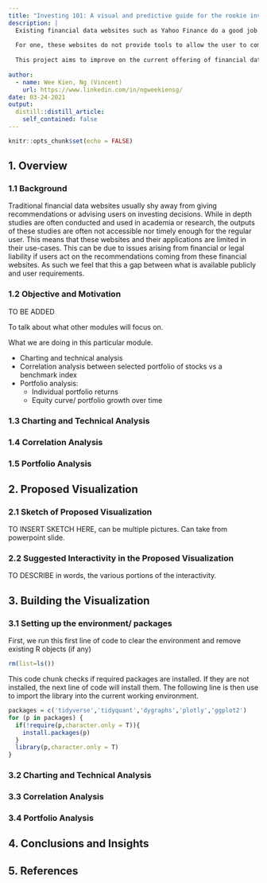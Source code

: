 ```yaml
---
title: "Investing 101: A visual and predictive guide for the rookie investor - Wee Kien"
description: |
  Existing financial data websites such as Yahoo Finance do a good job in providing historical price data and technical indicators, but the beginner investor lacks the knowledge to properly utilise and benefit from these. In addition, we have also identified several gaps in such websites.
  
  For one, these websites do not provide tools to allow the user to compare stocks meaningfully or zoom in to the statistical properties of financial returns. For example, a user is unable to conduct correlation analysis or visualize the distribution of returns. Secondly, these websites also do not provide any form of forecasting to aid in investors’ decisions.
    
  This project aims to improve on the current offering of financial data websites through, Exploratory Data Analysis, Time-Series Forecasting and also Time-Series Clustering.
  
author:
  - name: Wee Kien, Ng (Vincent)
    url: https://www.linkedin.com/in/ngweekiensg/
date: 03-24-2021
output:
  distill::distill_article:
    self_contained: false
---
```



```r
knitr::opts_chunk$set(echo = FALSE)
```

## 1. Overview

### 1.1 Background

Traditional financial data websites usually shy away from giving recommendations or advising users on investing decisions. While in depth studies are often conducted and used in academia or research, the outputs of these studies are often not accessible nor timely enough for the regular user. This means that these websites and their applications are limited in their use-cases. This can be due to issues arising from financial or legal liability if users act on the recommendations coming from these financial websites. As such we feel that this a gap between what is available publicly and user requirements. 

### 1.2 Objective and Motivation

TO BE ADDED

To talk about what other modules will focus on.

What we are doing in this particular module.

- Charting and technical analysis
- Correlation analysis between selected portfolio of stocks vs a benchmark index
- Portfolio analysis:
  - Individual portfolio returns
  - Equity curve/ portfolio growth over time


### 1.3 Charting and Technical Analysis


### 1.4 Correlation Analysis


### 1.5 Portfolio Analysis






## 2. Proposed Visualization

### 2.1 Sketch of Proposed Visualization

TO INSERT SKETCH HERE, can be multiple pictures.
Can take from powerpoint slide.


### 2.2 Suggested Interactivity in the Proposed Visualization

TO DESCRIBE in words, the various portions of the interactivity.


## 3. Building the Visualization

### 3.1 Setting up the environment/ packages

First, we run this first line of code to clear the environment and remove existing R objects (if any)

```r

rm(list=ls())

```

This code chunk checks if required packages are installed. If they are not installed, the next line of code will install them. The following line is then use to import the library into the current working environment.

```r

packages = c('tidyverse','tidyquant','dygraphs','plotly','ggplot2')
for (p in packages) {
  if(!require(p,character.only = T)){
    install.packages(p)
  }
  library(p,character.only = T)
}

```

### 3.2 Charting and Technical Analysis



### 3.3 Correlation Analysis



### 3.4 Portfolio Analysis







## 4. Conclusions and Insights


## 5. References

















